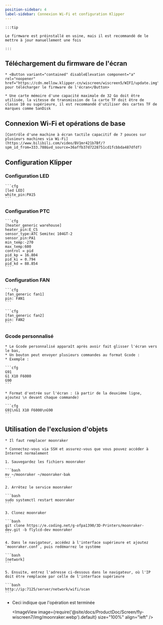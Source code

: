 ```yaml
---
position-sidebar: 4
label-sidebar: Connexion Wi-Fi et configuration Klipper
---
```


    :::tip

    Le firmware est préinstallé en usine, mais il est recommandé de le mettre à jour manuellement une fois

    :::

## Téléchargement du firmware de l'écran

    * <Button variant="contained" disableElevation component="a" rel="noopener" href="https://cdn.mellow.klipper.cn/wiscreen/wiscreen5/WIFI/update.img">Cliquez pour télécharger le firmware de l'écran</Button>

    * Une carte mémoire d'une capacité maximale de 32 Go doit être utilisée, la vitesse de transmission de la carte TF doit être de classe 10 ou supérieure, il est recommandé d'utiliser des cartes TF de marques comme SanDisk

## Connexion Wi-Fi et opérations de base

    [Contrôle d'une machine à écran tactile capacitif de 7 pouces sur plusieurs machines via Wi-Fi](https://www.bilibili.com/video/BV1mr421b7Bf/?spm_id_from=333.788&vd_source=36affb37d7228751cd1fcbbda487dfdf)

## Configuration Klipper

### Configuration LED

    ```cfg
    [led LED]
    white_pin:PA15
    ```

### Configuration PTC

    ```cfg
    [heater_generic warehouse]
    heater_pin:E_CS
    sensor_type:ATC Semitec 104GT-2
    sensor_pin:PA1
    min_temp:-270
    max_temp:600
    control = pid
    pid_kp = 16.804
    pid_ki = 0.794
    pid_kd = 88.854
    ```

### Configuration FAN

    ```cfg
    [fan_generic fan1]
    pin: FAN1
    ```

    ```cfg
    [fan_generic fan2]
    pin: FAN2
    ```

 

### Gcode personnalisé

    * Le Gcode personnalisé apparaît après avoir fait glisser l'écran vers le bas,
    * Un bouton peut envoyer plusieurs commandes au format Gcode :
    * Exemple :

    ```cfg
    G91 
    G1 X10 F6000
    G90
    ```

    * Format d'entrée sur l'écran : (à partir de la deuxième ligne, ajoutez \n devant chaque commande)

    ```cfg
    G91\nG1 X10 F6000\nG90
    ```



## Utilisation de l'exclusion d'objets

    * Il faut remplacer moonraker

    * Connectez-vous via SSH et assurez-vous que vous pouvez accéder à Internet normalement

    1. Sauvegardez les fichiers moonraker

    ```bash
    mv ~/moonraker ~/moonraker-bak
    ```

    2. Arrêtez le service moonraker

    ```bash
    sudo systemctl restart moonraker
    ```

    3. Clonez moonraker

    ```bash
    git clone https://e.coding.net/g-ofpa1390/3D-Printers/moonraker-dev.git -b flylcd-dev moonraker
    ```

    4. Dans le navigateur, accédez à l'interface supérieure et ajoutez `moonraker.conf`, puis redémarrez le système

    ```bash
    [network]
    ```

    5. Ensuite, entrez l'adresse ci-dessous dans le navigateur, où l'IP doit être remplacée par celle de l'interface supérieure

    ```bash
    http://ip:7125/server/network/wifi/scan
    ```

* Ceci indique que l'opération est terminée
    
    <ImageView image={require('@site/docs/ProductDoc/Screen/fly-wiscreen7/img/moonraker.webp').default} size="100%" align="left" />
